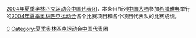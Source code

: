 {{Catnav|頁面分類|各種主題的頁面分類|按國家分類|各國體育|中国体育}}
{{Catnav|頁面分類|2004年體育|2004年夏季奥林匹克运动会|2004年夏季奥林匹克运动会代表团}}
{{Catnav|頁面分類|体育|各國體育|中国体育}}

[[2004年夏季奥林匹克运动会中国代表团|2004年夏季奥林匹克运动会中国代表团]]，本条目所列[[中国|中国]][[中国大陆|大陆]]参加[[希腊|希腊]][[雅典|雅典]]举行的[[2004年夏季奥林匹克运动会|2004年夏季奥林匹克运动会]]各个比赛项目和各个项目代表队的比赛成绩。

[[Category:2004年夏季奥林匹克运动会代表团|C]]
[[Category:夏季奥林匹克运动会中国代表团|Category:夏季奥林匹克运动会中国代表团]]